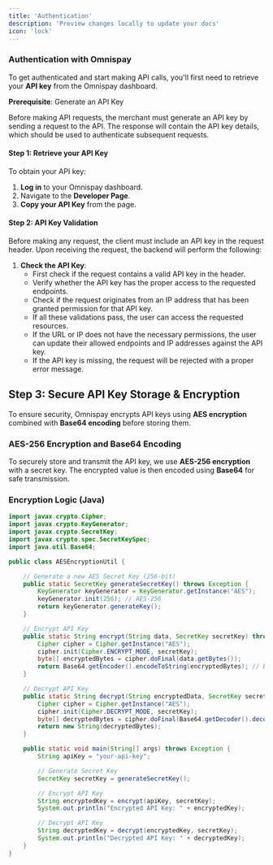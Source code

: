 ```yaml
---
title: 'Authentication'
description: 'Preview changes locally to update your docs'
icon: 'lock'
---
```


### Authentication with Omnispay

To get authenticated and start making API calls, you'll first need to retrieve your **API key** from the Omnispay dashboard.

**Prerequisite**: Generate an API Key

Before making API requests, the merchant must generate an API key by sending a request to the API. The response will contain the API key details, which should be used to authenticate subsequent requests.

#### Step 1: Retrieve your API Key

To obtain your API key:

1. **Log in** to your Omnispay dashboard.
2. Navigate to the **Developer Page**.
3. **Copy your API Key** from the page.


#### Step 2: API Key Validation

Before making any request, the client must include an API key in the request header. Upon receiving the request, the backend will perform the following:

1. **Check the API Key**:
   - First check if the request contains a valid API key in the header.
   - Verify whether the API key has the proper access to the requested endpoints.
   - Check if the request originates from an IP address that has been granted permission for that API key.
   - If all these validations pass, the user can access the requested resources.
   - If the URL or IP does not have the necessary permissions, the user can update their allowed endpoints and IP addresses against the API key.
   - If the API key is missing, the request will be rejected with a proper error message.


## Step 3: Secure API Key Storage & Encryption

To ensure security, Omnispay encrypts API keys using **AES encryption** combined with **Base64 encoding** before storing them.

### **AES-256 Encryption and Base64 Encoding**

To securely store and transmit the API key, we use **AES-256 encryption** with a secret key. The encrypted value is then encoded using **Base64** for safe transmission.

### **Encryption Logic (Java)**

```java
import javax.crypto.Cipher;
import javax.crypto.KeyGenerator;
import javax.crypto.SecretKey;
import javax.crypto.spec.SecretKeySpec;
import java.util.Base64;

public class AESEncryptionUtil {

    // Generate a new AES Secret Key (256-bit)
    public static SecretKey generateSecretKey() throws Exception {
        KeyGenerator keyGenerator = KeyGenerator.getInstance("AES");
        keyGenerator.init(256); // AES-256
        return keyGenerator.generateKey();
    }

    // Encrypt API Key
    public static String encrypt(String data, SecretKey secretKey) throws Exception {
        Cipher cipher = Cipher.getInstance("AES");
        cipher.init(Cipher.ENCRYPT_MODE, secretKey);
        byte[] encryptedBytes = cipher.doFinal(data.getBytes());
        return Base64.getEncoder().encodeToString(encryptedBytes); // Base64 encoding
    }

    // Decrypt API Key
    public static String decrypt(String encryptedData, SecretKey secretKey) throws Exception {
        Cipher cipher = Cipher.getInstance("AES");
        cipher.init(Cipher.DECRYPT_MODE, secretKey);
        byte[] decryptedBytes = cipher.doFinal(Base64.getDecoder().decode(encryptedData));
        return new String(decryptedBytes);
    }

    public static void main(String[] args) throws Exception {
        String apiKey = "your-api-key";

        // Generate Secret Key
        SecretKey secretKey = generateSecretKey();

        // Encrypt API Key
        String encryptedKey = encrypt(apiKey, secretKey);
        System.out.println("Encrypted API Key: " + encryptedKey);

        // Decrypt API Key
        String decryptedKey = decrypt(encryptedKey, secretKey);
        System.out.println("Decrypted API Key: " + decryptedKey);
    }
}
